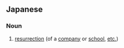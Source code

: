 ==Japanese==
{{ja-kanjitab|さい|たん|yomi=o}}

===Noun===
{{ja-noun|さいたん}}

# [[resurrection]] (of a [[company]] or [[school]], [[etc.]])